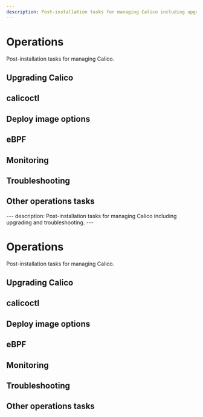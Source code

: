 ```yaml
---
description: Post-installation tasks for managing Calico including upgrading and troubleshooting.
---
```



# Operations

Post-installation tasks for managing Calico.

## Upgrading Calico

<DocCardLinkLayout>
  <DocCardLink docId='operations/upgrading/kubernetes-upgrade' />
  <DocCardLink docId='operations/upgrading/openshift-upgrade' />
  <DocCardLink docId='operations/upgrading/openstack-upgrade' />
</DocCardLinkLayout>


## calicoctl

<DocCardLinkLayout>
  <DocCardLink docId='operations/calicoctl/install' />
  <DocCardLink docId='operations/calicoctl/configure/overview' />
  <DocCardLink docId='operations/calicoctl/configure/etcd' />
  <DocCardLink docId='operations/calicoctl/configure/kdd' />
</DocCardLinkLayout>

## Deploy image options

<DocCardLinkLayout>
  <DocCardLink docId='operations/image-options/imageset' />
  <DocCardLink docId='operations/image-options/alternate-registry' />
</DocCardLinkLayout>

## eBPF

<DocCardLinkLayout>
  <DocCardLink docId='operations/ebpf/use-cases-ebpf' />
  <DocCardLink docId='operations/ebpf/enabling-ebpf' />
  <DocCardLink docId='operations/ebpf/install' />
  <DocCardLink docId='operations/ebpf/troubleshoot-ebpf' />
</DocCardLinkLayout>

## Monitoring

<DocCardLinkLayout>
  <DocCardLink docId='operations/monitor/monitor-component-metrics' />
  <DocCardLink docId='operations/monitor/monitor-component-visual' />
</DocCardLinkLayout>

## Troubleshooting

<DocCardLinkLayout>
  <DocCardLink docId='operations/troubleshoot/troubleshooting' />
  <DocCardLink docId='operations/troubleshoot/commands' />
  <DocCardLink docId='operations/troubleshoot/component-logs' />
  <DocCardLink docId='operations/troubleshoot/vpp' />
</DocCardLinkLayout>

## Other operations tasks

<DocCardLinkLayout>
  <DocCardLink docId='operations/datastore-migration' />
  <DocCardLink docId='operations/operator-migration' />
  <DocCardLink docId='operations/install-apiserver' />
  <DocCardLink docId='operations/decommissioning-a-node' />
  <DocCardLink docId='operations/fips' />
  <DocCardLink docId='operations/certificate-management' />
</DocCardLinkLayout>
---
description: Post-installation tasks for managing Calico including upgrading and troubleshooting.
---


# Operations

Post-installation tasks for managing Calico.

## Upgrading Calico

<DocCardLinkLayout>
  <DocCardLink docId='operations/upgrading/kubernetes-upgrade' />
  <DocCardLink docId='operations/upgrading/openshift-upgrade' />
  <DocCardLink docId='operations/upgrading/openstack-upgrade' />
</DocCardLinkLayout>


## calicoctl

<DocCardLinkLayout>
  <DocCardLink docId='operations/calicoctl/install' />
  <DocCardLink docId='operations/calicoctl/configure/overview' />
  <DocCardLink docId='operations/calicoctl/configure/etcd' />
  <DocCardLink docId='operations/calicoctl/configure/kdd' />
</DocCardLinkLayout>

## Deploy image options

<DocCardLinkLayout>
  <DocCardLink docId='operations/image-options/imageset' />
  <DocCardLink docId='operations/image-options/alternate-registry' />
</DocCardLinkLayout>

## eBPF

<DocCardLinkLayout>
  <DocCardLink docId='operations/ebpf/use-cases-ebpf' />
  <DocCardLink docId='operations/ebpf/enabling-ebpf' />
  <DocCardLink docId='operations/ebpf/install' />
  <DocCardLink docId='operations/ebpf/troubleshoot-ebpf' />
</DocCardLinkLayout>

## Monitoring

<DocCardLinkLayout>
  <DocCardLink docId='operations/monitor/monitor-component-metrics' />
  <DocCardLink docId='operations/monitor/monitor-component-visual' />
</DocCardLinkLayout>

## Troubleshooting

<DocCardLinkLayout>
  <DocCardLink docId='operations/troubleshoot/troubleshooting' />
  <DocCardLink docId='operations/troubleshoot/commands' />
  <DocCardLink docId='operations/troubleshoot/component-logs' />
  <DocCardLink docId='operations/troubleshoot/vpp' />
</DocCardLinkLayout>

## Other operations tasks

<DocCardLinkLayout>
  <DocCardLink docId='operations/datastore-migration' />
  <DocCardLink docId='operations/operator-migration' />
  <DocCardLink docId='operations/install-apiserver' />
  <DocCardLink docId='operations/decommissioning-a-node' />
  <DocCardLink docId='operations/fips' />
  <DocCardLink docId='operations/certificate-management' />
</DocCardLinkLayout>
